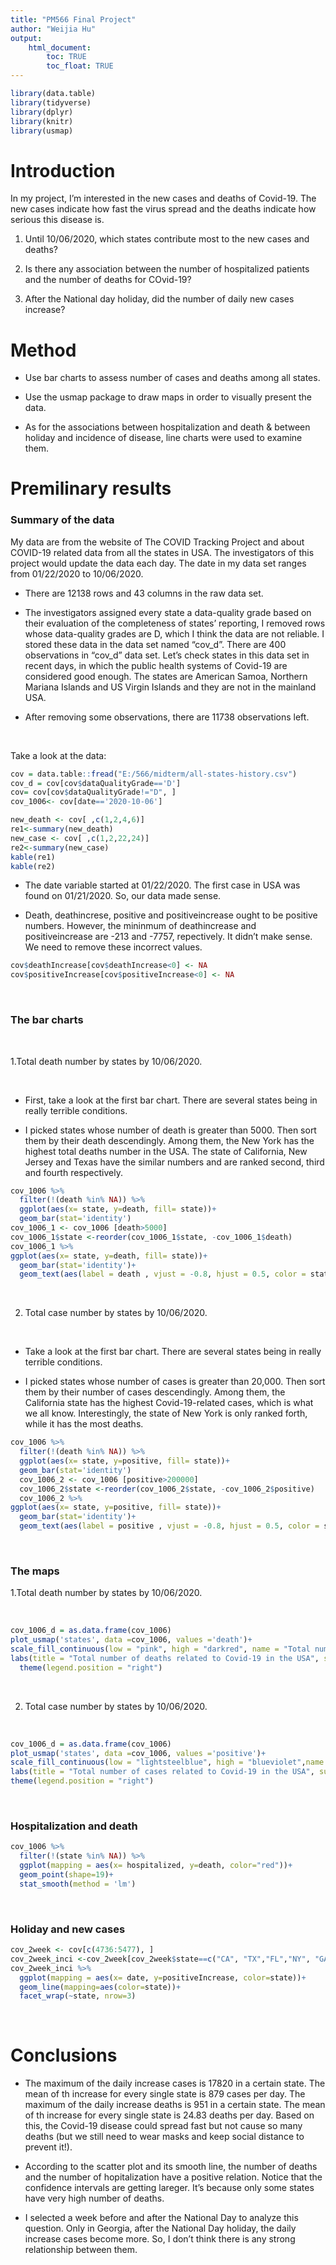 ```yaml
---
title: "PM566 Final Project"
author: "Weijia Hu"
output: 
    html_document:
        toc: TRUE
        toc_float: TRUE
---
```


```r
library(data.table)
library(tidyverse)
library(dplyr)
library(knitr)
library(usmap)
```

# Introduction
In my project, I’m interested in the new cases and deaths of Covid-19. The new cases indicate how fast the virus spread and the deaths indicate how serious this disease is. 

1. Until 10/06/2020, which states contribute most to the new cases and deaths?

2. Is there any association between the number of hospitalized patients and the number of deaths for COvid-19?

3. After the National day holiday, did the number of daily new cases increase? 

# Method

- Use bar charts to assess number of cases and deaths among all states.

- Use the usmap package to draw maps in order to visually present the data.

- As for the associations between hospitalization and death & between holiday and incidence of disease, line charts were used to examine them.  

# Premilinary results 

### Summary of the data

My data are from the website of The COVID Tracking Project and about COVID-19 related data from all the states in USA. The investigators of this project would update the data each day. The date in my data set ranges from 01/22/2020 to 10/06/2020.

- There are 12138 rows and 43 columns in the raw data set. 

- The investigators assigned every state a data-quality grade based on their evaluation of the completeness of states' reporting, I removed rows whose data-quality grades are D, which I think the data are not reliable. I stored these data in the data set named "cov_d". There are 400 observations in "cov_d" data set. Let's check states in this data set in recent days, in which the public health systems of Covid-19 are considered good enough. The states are American Samoa, Northern Mariana Islands and US Virgin Islands and they are not in the mainland USA.

- After removing some observations, there are 11738 observations left.

<br>

Take a look at the data:

```r
cov = data.table::fread("E:/566/midterm/all-states-history.csv")
cov_d = cov[cov$dataQualityGrade=='D']
cov= cov[cov$dataQualityGrade!="D", ]
cov_1006<- cov[date=='2020-10-06']
```

```r
new_death <- cov[ ,c(1,2,4,6)]
re1<-summary(new_death)
new_case <- cov[ ,c(1,2,22,24)]
re2<-summary(new_case)
kable(re1)
kable(re2)
```


- The date variable started at 01/22/2020. The first case in USA was found on 01/21/2020. So, our data made sense. 

- Death, deathincrese, positive and positiveincrease ought to be positive numbers. However, the mininmum of deathincrease and positiveincrease are -213 and -7757, repectively. It didn't make sense. We need to remove these incorrect values. 

```r
cov$deathIncrease[cov$deathIncrease<0] <- NA
cov$positiveIncrease[cov$positiveIncrease<0] <- NA
```

<br>

###  The bar charts

<br>


1.Total death number by states by 10/06/2020. 

<br>

- First, take a look at the first bar chart. There are several states being in really terrible conditions. 

- I picked states whose number of death is greater than 5000. Then sort them by their death descendingly. Among them, the New York has the highest total deaths number in the USA. The state of California, New Jersey and Texas have the similar numbers and are ranked second, third and fourth respectively.

```r
cov_1006 %>%
  filter(!(death %in% NA)) %>%
  ggplot(aes(x= state, y=death, fill= state))+
  geom_bar(stat='identity')
cov_1006_1 <- cov_1006 [death>5000]
cov_1006_1$state <-reorder(cov_1006_1$state, -cov_1006_1$death)
cov_1006_1 %>%
ggplot(aes(x= state, y=death, fill= state))+
  geom_bar(stat='identity')+
  geom_text(aes(label = death , vjust = -0.8, hjust = 0.5, color = state)) 
```

<br>

2. Total case number by states by 10/06/2020. 

<br>

- Take a look at the first bar chart. There are several states being in really terrible conditions. 

- I picked states whose number of cases is greater than 20,000. Then sort them by their number of cases descendingly. Among them, the California state has the highest Covid-19-related cases, which is what we all know. Interestingly, the state of New York is only ranked forth, while it has the most deaths.

```r
cov_1006 %>%
  filter(!(death %in% NA)) %>%
  ggplot(aes(x= state, y=positive, fill= state))+
  geom_bar(stat='identity')
  cov_1006_2 <- cov_1006 [positive>200000]
  cov_1006_2$state <-reorder(cov_1006_2$state, -cov_1006_2$positive)
  cov_1006_2 %>%
ggplot(aes(x= state, y=positive, fill= state))+
  geom_bar(stat='identity')+
  geom_text(aes(label = positive , vjust = -0.8, hjust = 0.5, color = state))
```

<br>

### The maps

1.Total death number by states by 10/06/2020. 

<br>

```r
cov_1006_d = as.data.frame(cov_1006)
plot_usmap('states', data =cov_1006, values ='death')+
scale_fill_continuous(low = "pink", high = "darkred", name = "Total number of new cases", label = scales::comma)+
labs(title = "Total number of deaths related to Covid-19 in the USA", subtitle = "By 10/06/2020")+
  theme(legend.position = "right")

```
<br>

2. Total case number by states by 10/06/2020. 

<br>

```r
cov_1006_d = as.data.frame(cov_1006)
plot_usmap('states', data =cov_1006, values ='positive')+
scale_fill_continuous(low = "lightsteelblue", high = "blueviolet",name = "Total number of new cases", label = scales::comma)+
labs(title = "Total number of cases related to Covid-19 in the USA", subtitle = "By 10/06/2020")+
theme(legend.position = "right")
```

<br>

### Hospitalization and death

```r
cov_1006 %>%
  filter(!(state %in% NA)) %>%
  ggplot(mapping = aes(x= hospitalized, y=death, color="red"))+
  geom_point(shape=19)+
  stat_smooth(method = 'lm')
```

<br>

### Holiday and new cases

```r
cov_2week <- cov[c(4736:5477), ]
cov_2week_inci <-cov_2week[cov_2week$state==c("CA", "TX","FL","NY", "GA","IL"), ]
cov_2week_inci %>%
  ggplot(mapping = aes(x= date, y=positiveIncrease, color=state))+
  geom_line(mapping=aes(color=state))+
  facet_wrap(~state, nrow=3)
```

<br>

# Conclusions

- The maximum of the daily increase cases is 17820 in a certain state. The mean of th increase for every single state is 879 cases per day. The maximum of the daily increase deaths is 951 in a certain state. The mean of th increase for every single state is 24.83 deaths per day. Based on this, the Covid-19 disease could spread fast but not cause so many deaths (but we still need to wear masks and keep social distance to prevent it!).

- According to the scatter plot and its smooth line, the number of deaths and the number of hopitalization have a positive relation. Notice that the confidence intervals are getting lareger. It's because only some states have very high number of deaths.

- I selected a week before and after the National Day to analyze this question. Only in Georgia, after the National Day holiday, the daily increase cases become more. So, I don't think there is any strong relationship between them.
